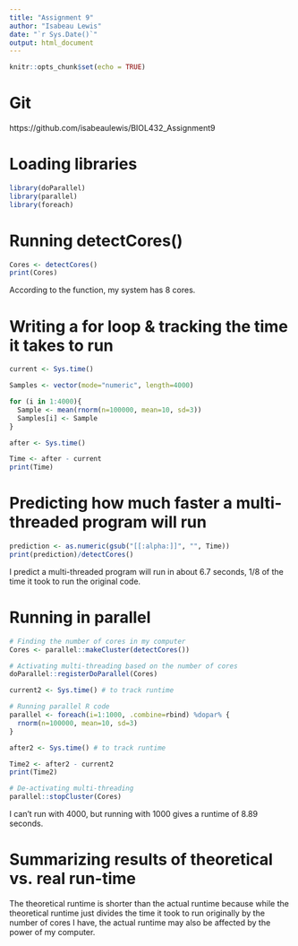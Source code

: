 ```yaml
---
title: "Assignment 9"
author: "Isabeau Lewis"
date: "`r Sys.Date()`"
output: html_document
---
```


```r
knitr::opts_chunk$set(echo = TRUE)
```

# Git
https://github.com/isabeaulewis/BIOL432_Assignment9

# Loading libraries
```r
library(doParallel)
library(parallel)
library(foreach)
```

# Running detectCores()
```r
Cores <- detectCores() 
print(Cores)
```

According to the function, my system has 8 cores.

# Writing a for loop & tracking the time it takes to run
```r
current <- Sys.time() 

Samples <- vector(mode="numeric", length=4000)

for (i in 1:4000){
  Sample <- mean(rnorm(n=100000, mean=10, sd=3))
  Samples[i] <- Sample
}

after <- Sys.time()

Time <- after - current
print(Time)
```

# Predicting how much faster a multi-threaded program will run 
```r
prediction <- as.numeric(gsub("[[:alpha:]]", "", Time))
print(prediction)/detectCores()
```

I predict a multi-threaded program will run in about 6.7 seconds, 1/8 of the time it took to run the original code.

# Running in parallel

```r
# Finding the number of cores in my computer
Cores <- parallel::makeCluster(detectCores()) 

# Activating multi-threading based on the number of cores
doParallel::registerDoParallel(Cores)

current2 <- Sys.time() # to track runtime

# Running parallel R code
parallel <- foreach(i=1:1000, .combine=rbind) %dopar% {
  rnorm(n=100000, mean=10, sd=3)
}

after2 <- Sys.time() # to track runtime

Time2 <- after2 - current2
print(Time2)

# De-activating multi-threading
parallel::stopCluster(Cores) 
```

I can't run with 4000, but running with 1000 gives a runtime of 8.89 seconds. 


# Summarizing results of theoretical vs. real run-time
The theoretical runtime is shorter than the actual runtime because while the theoretical runtime just divides the time it took to run originally by the number of cores I have, the actual runtime may also be affected by the power of my computer.









